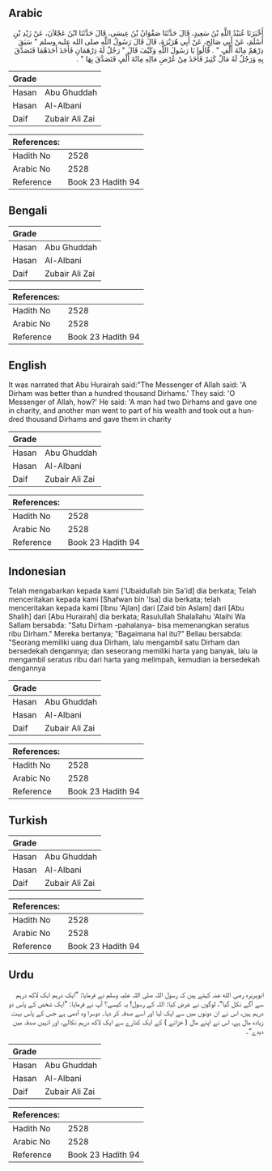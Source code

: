 ## Arabic


<div dir="rtl" lang="ar" style={{fontSize:'larger',backgroundColor:'#f8f9fa',padding:20}}>
أَخْبَرَنَا عُبَيْدُ اللَّهِ بْنُ سَعِيدٍ، قَالَ حَدَّثَنَا صَفْوَانُ بْنُ عِيسَى، قَالَ حَدَّثَنَا ابْنُ عَجْلاَنَ، عَنْ زَيْدِ بْنِ أَسْلَمَ، عَنْ أَبِي صَالِحٍ، عَنْ أَبِي هُرَيْرَةَ، قَالَ قَالَ رَسُولُ اللَّهِ صلى الله عليه وسلم ‏"‏ سَبَقَ دِرْهَمٌ مِائَةَ أَلْفٍ ‏"‏ ‏.‏ قَالُوا يَا رَسُولَ اللَّهِ وَكَيْفَ قَالَ ‏"‏ رَجُلٌ لَهُ دِرْهَمَانِ فَأَخَذَ أَحَدَهُمَا فَتَصَدَّقَ بِهِ وَرَجُلٌ لَهُ مَالٌ كَثِيرٌ فَأَخَذَ مِنْ عُرْضِ مَالِهِ مِائَةَ أَلْفٍ فَتَصَدَّقَ بِهَا ‏"‏ ‏.‏
</div>
<div style={{backgroundColor:'#f8f9fa',padding:20, marginBottom: 10}}><table> <thead> <tr> <th>Grade</th> <th></th> </tr> </thead> <tbody> <tr><td>Hasan</td><td>Abu Ghuddah</td></tr><tr><td>Hasan</td><td>Al-Albani</td></tr><tr><td>Daif</td><td>Zubair Ali Zai</td></tr></tbody></table><table> <thead> <tr> <th>References:</th> <th></th> </tr> </thead> <tbody><tr><td>Hadith No</td><td>2528</td></tr><tr><td>Arabic No</td><td>2528</td></tr><tr><td>Reference</td><td>Book 23 Hadith 94</td></tr></tbody></table></div>

## Bengali


<div dir="ltr" lang="bn" style={{fontSize:'larger',backgroundColor:'#f8f9fa',padding:20}}>

</div>
<div style={{backgroundColor:'#f8f9fa',padding:20, marginBottom: 10}}><table> <thead> <tr> <th>Grade</th> <th></th> </tr> </thead> <tbody> <tr><td>Hasan</td><td>Abu Ghuddah</td></tr><tr><td>Hasan</td><td>Al-Albani</td></tr><tr><td>Daif</td><td>Zubair Ali Zai</td></tr></tbody></table><table> <thead> <tr> <th>References:</th> <th></th> </tr> </thead> <tbody><tr><td>Hadith No</td><td>2528</td></tr><tr><td>Arabic No</td><td>2528</td></tr><tr><td>Reference</td><td>Book 23 Hadith 94</td></tr></tbody></table></div>

## English


<div dir="ltr" lang="en" style={{fontSize:'larger',backgroundColor:'#f8f9fa',padding:20}}>
It was narrated that Abu Hurairah said:"The Messenger of Allah said: 'A Dirham was better than a hundred thousand Dirhams.' They said: 'O Messenger of Allah, how?' He said: 'A man had two Dirhams and gave one in charity, and another man went to part of his wealth and took out a hundred thousand Dirhams and gave them in charity
</div>
<div style={{backgroundColor:'#f8f9fa',padding:20, marginBottom: 10}}><table> <thead> <tr> <th>Grade</th> <th></th> </tr> </thead> <tbody> <tr><td>Hasan</td><td>Abu Ghuddah</td></tr><tr><td>Hasan</td><td>Al-Albani</td></tr><tr><td>Daif</td><td>Zubair Ali Zai</td></tr></tbody></table><table> <thead> <tr> <th>References:</th> <th></th> </tr> </thead> <tbody><tr><td>Hadith No</td><td>2528</td></tr><tr><td>Arabic No</td><td>2528</td></tr><tr><td>Reference</td><td>Book 23 Hadith 94</td></tr></tbody></table></div>

## Indonesian


<div dir="ltr" lang="id" style={{fontSize:'larger',backgroundColor:'#f8f9fa',padding:20}}>
Telah mengabarkan kepada kami ['Ubaidullah bin Sa'id] dia berkata; Telah menceritakan kepada kami [Shafwan bin 'Isa] dia berkata; telah menceritakan kepada kami [Ibnu 'Ajlan] dari [Zaid bin Aslam] dari [Abu Shalih] dari [Abu Hurairah] dia berkata; Rasulullah Shalallahu 'Alaihi Wa Sallam bersabda: "Satu Dirham -pahalanya- bisa memenangkan seratus ribu Dirham." Mereka bertanya; "Bagaimana hal itu?" Beliau bersabda: "Seorang memiliki uang dua Dirham, lalu mengambil satu Dirham dan bersedekah dengannya; dan seseorang memiliki harta yang banyak, lalu ia mengambil seratus ribu dari harta yang melimpah, kemudian ia bersedekah dengannya
</div>
<div style={{backgroundColor:'#f8f9fa',padding:20, marginBottom: 10}}><table> <thead> <tr> <th>Grade</th> <th></th> </tr> </thead> <tbody> <tr><td>Hasan</td><td>Abu Ghuddah</td></tr><tr><td>Hasan</td><td>Al-Albani</td></tr><tr><td>Daif</td><td>Zubair Ali Zai</td></tr></tbody></table><table> <thead> <tr> <th>References:</th> <th></th> </tr> </thead> <tbody><tr><td>Hadith No</td><td>2528</td></tr><tr><td>Arabic No</td><td>2528</td></tr><tr><td>Reference</td><td>Book 23 Hadith 94</td></tr></tbody></table></div>

## Turkish


<div dir="ltr" lang="tr" style={{fontSize:'larger',backgroundColor:'#f8f9fa',padding:20}}>

</div>
<div style={{backgroundColor:'#f8f9fa',padding:20, marginBottom: 10}}><table> <thead> <tr> <th>Grade</th> <th></th> </tr> </thead> <tbody> <tr><td>Hasan</td><td>Abu Ghuddah</td></tr><tr><td>Hasan</td><td>Al-Albani</td></tr><tr><td>Daif</td><td>Zubair Ali Zai</td></tr></tbody></table><table> <thead> <tr> <th>References:</th> <th></th> </tr> </thead> <tbody><tr><td>Hadith No</td><td>2528</td></tr><tr><td>Arabic No</td><td>2528</td></tr><tr><td>Reference</td><td>Book 23 Hadith 94</td></tr></tbody></table></div>

## Urdu


<div dir="rtl" lang="ur" style={{fontSize:'larger',backgroundColor:'#f8f9fa',padding:20}}>
ابوہریرہ رضی الله عنہ کہتے ہیں کہ رسول اللہ صلی اللہ علیہ وسلم نے فرمایا: ”ایک درہم ایک لاکھ درہم سے آگے نکل گیا“، لوگوں نے عرض کیا: اللہ کے رسول! یہ کیسے؟ آپ نے فرمایا: ”ایک شخص کے پاس دو درہم ہیں، اس نے ان دونوں میں سے ایک لیا اور اسے صدقہ کر دیا۔ دوسرا وہ آدمی ہے جس کے پاس بہت زیادہ مال ہے، اس نے اپنے مال ( خزانے ) کے ایک کنارے سے ایک لاکھ درہم نکالے، اور انہیں صدقہ میں دیدے“۔
</div>
<div style={{backgroundColor:'#f8f9fa',padding:20, marginBottom: 10}}><table> <thead> <tr> <th>Grade</th> <th></th> </tr> </thead> <tbody> <tr><td>Hasan</td><td>Abu Ghuddah</td></tr><tr><td>Hasan</td><td>Al-Albani</td></tr><tr><td>Daif</td><td>Zubair Ali Zai</td></tr></tbody></table><table> <thead> <tr> <th>References:</th> <th></th> </tr> </thead> <tbody><tr><td>Hadith No</td><td>2528</td></tr><tr><td>Arabic No</td><td>2528</td></tr><tr><td>Reference</td><td>Book 23 Hadith 94</td></tr></tbody></table></div>